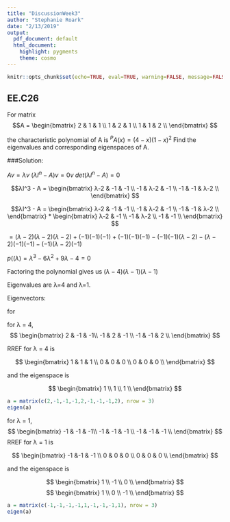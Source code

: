 ```yaml
---
title: "DiscussionWeek3"
author: "Stephanie Roark"
date: "2/13/2019"
output:
  pdf_document: default
  html_document:
    highlight: pygments
    theme: cosmo
---
```


```r
knitr::opts_chunk$set(echo=TRUE, eval=TRUE, warning=FALSE, message=FALSE)
```

## EE.C26

For matrix  
$$A =
\begin{bmatrix} 
2 & 1 & 1 \\
1 & 2 & 1 \\ 
1 & 1 & 2 \\ 
\end{bmatrix}
$$

the characteristic polynomial of A is $^PA(x)=(4-x)(1−x)^2$
Find the eigenvalues and corresponding eigenspaces of A.

###Solution:

$Av = λv$
$(λI^n - A) v = 0v$
$det(λI^n -A) = 0$

$$λI^3 - A =
\begin{bmatrix} 
λ-2 & -1 & -1 \\
-1 & λ-2 & -1 \\ 
-1 & -1 & λ-2 \\ 
\end{bmatrix}
$$

$$λI^3 - A =
\begin{bmatrix} 
λ-2 & -1 & -1 \\
-1 & λ-2 & -1 \\ 
-1 & -1 & λ-2 \\ 
\end{bmatrix}
*
\begin{bmatrix} 
λ-2 & -1 \\
-1 & λ-2 \\ 
-1 & -1  \\ 
\end{bmatrix}
$$

$=(λ-2)(λ-2)(λ-2) + (-1)(-1)(-1) + (-1)(-1)(-1) - (-1)(-1)(λ-2) - (λ-2)(-1)(-1) - (-1)(λ-2)(-1)$

$p((λ) = λ^3 - 6λ^2 +9λ - 4 = 0$

Factoring the polynomial gives us $(λ-4)(λ-1)(λ-1)$

Eigenvalues are λ=4 and λ=1.

Eigenvectors:

for 


for λ = 4, 
$$
\begin{bmatrix} 
 2 & -1 & -1\\
-1 & 2 & -1 \\ 
-1 & -1 & 2 \\ 
\end{bmatrix}
$$

RREF for λ = 4 is 

$$
\begin{bmatrix} 
 1 & 1 &  1 \\
 0 & 0 & 0  \\ 
 0 & 0 & 0  \\
\end{bmatrix}
$$

and the eigenspace is 

$$
\begin{bmatrix} 
 1 \\
 1 \\ 
 1 \\
\end{bmatrix}
$$


```r
a = matrix(c(2,-1,-1,-1,2,-1,-1,-1,2), nrow = 3)
eigen(a)
```

for λ = 1, 
$$
\begin{bmatrix} 
-1 & -1 & -1\\
-1 & -1 & -1 \\ 
-1 & -1 & -1 \\ 
\end{bmatrix}
$$
RREF for λ = 1 is 

$$
\begin{bmatrix} 
-1 &-1 & -1 \\
 0 & 0 & 0  \\ 
 0 & 0 & 0  \\
\end{bmatrix}
$$

and the eigenspace is 

$$
\begin{bmatrix} 
 1 \\
-1 \\ 
 0 \\
\end{bmatrix}
$$
$$
\begin{bmatrix} 
 1 \\
 0 \\ 
-1 \\
\end{bmatrix}
$$

```r
a = matrix(c(-1,-1,-1,-1,1,-1,-1,-1,1), nrow = 3)
eigen(a)
```
